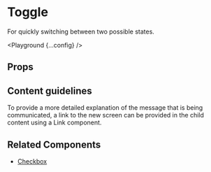 
# Toggle

For quickly switching between two possible states.

<Playground {...config} />

## Props

<PropsTable propsConfig={config.props} />

## Content guidelines

To provide a more detailed explanation of the message that is being communicated, a link to the new screen can be provided in the child content using a Link component.

## Related Components

- [Checkbox](/checkbox)